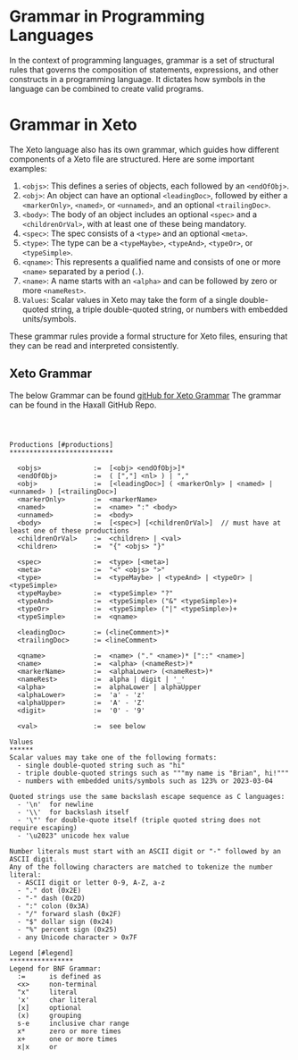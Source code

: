 # Grammar in Programming Languages

In the context of programming languages, grammar is a set of structural rules that governs the composition of statements, expressions, and other constructs in a programming language. It dictates how symbols in the language can be combined to create valid programs.

# Grammar in Xeto

The Xeto language also has its own grammar, which guides how different components of a Xeto file are structured. Here are some important examples:

1. `<objs>`: This defines a series of objects, each followed by an `<endOfObj>`.
2. `<obj>`: An object can have an optional `<leadingDoc>`, followed by either a `<markerOnly>`, `<named>`, or `<unnamed>`, and an optional `<trailingDoc>`.
3. `<body>`: The body of an object includes an optional `<spec>` and a `<childrenOrVal>`, with at least one of these being mandatory.
4. `<spec>`: The spec consists of a `<type>` and an optional `<meta>`.
5. `<type>`: The type can be a `<typeMaybe>`, `<typeAnd>`, `<typeOr>`, or `<typeSimple>`.
6. `<qname>`: This represents a qualified name and consists of one or more `<name>` separated by a period (`.`).
7. `<name>`: A name starts with an `<alpha>` and can be followed by zero or more `<nameRest>`.
8. `Values`: Scalar values in Xeto may take the form of a single double-quoted string, a triple double-quoted string, or numbers with embedded units/symbols.

These grammar rules provide a formal structure for Xeto files, ensuring that they can be read and interpreted consistently.

## Xeto Grammar
The below Grammar can be found [gitHub for Xeto Grammar](https://github.com/haxall/haxall/blob/3abe1c897825a79d3cae5a428013b8cf3fb7a755/src/core/xeto/grammar.txt#L4) The grammar can be found in the Haxall GitHub Repo.
```



Productions [#productions]
**************************

  <objs>             :=  [<obj> <endOfObj>]*
  <endOfObj>         :=  ( [","] <nl> ) | ","
  <obj>              :=  [<leadingDoc>] ( <markerOnly> | <named> | <unnamed> ) [<trailingDoc>]
  <markerOnly>       :=  <markerName>
  <named>            :=  <name> ":" <body>
  <unnamed>          :=  <body>
  <body>             :=  [<spec>] [<childrenOrVal>]  // must have at least one of these productions
  <childrenOrVal>    :=  <children> | <val>
  <children>         :=  "{" <objs> "}"

  <spec>             :=  <type> [<meta>]
  <meta>             :=  "<" <objs> ">"
  <type>             :=  <typeMaybe> | <typeAnd> | <typeOr> | <typeSimple>
  <typeMaybe>        :=  <typeSimple> "?"
  <typeAnd>          :=  <typeSimple> ("&" <typeSimple>)+
  <typeOr>           :=  <typeSimple> ("|" <typeSimple>)+
  <typeSimple>       :=  <qname>

  <leadingDoc>       := (<lineComment>)*
  <trailingDoc>      := <lineComment>

  <qname>            :=  <name> ("." <name>)* ["::" <name>]
  <name>             :=  <alpha> (<nameRest>)*
  <markerName>       :=  <alphaLower> (<nameRest>)*
  <nameRest>         :=  alpha | digit | '_'
  <alpha>            :=  alphaLower | alphaUpper
  <alphaLower>       :=  'a' - 'z'
  <alphaUpper>       :=  'A' - 'Z'
  <digit>            :=  '0' - '9'

  <val>              :=  see below

Values
******
Scalar values may take one of the following formats:
  - single double-quoted string such as "hi"
  - triple double-quoted strings such as """my name is "Brian", hi!"""
  - numbers with embedded units/symbols such as 123% or 2023-03-04

Quoted strings use the same backslash escape sequence as C languages:
  - '\n'  for newline
  - '\\'  for backslash itself
  - '\"' for double-quote itself (triple quoted string does not require escaping)
  - '\u2023" unicode hex value

Number literals must start with an ASCII digit or "-" followed by an ASCII digit.
Any of the following characters are matched to tokenize the number literal:
  - ASCII digit or letter 0-9, A-Z, a-z
  - "." dot (0x2E)
  - "-" dash (0x2D)
  - ":" colon (0x3A)
  - "/" forward slash (0x2F)
  - "$" dollar sign (0x24)
  - "%" percent sign (0x25)
  - any Unicode character > 0x7F

Legend [#legend]
****************
Legend for BNF Grammar:
  :=      is defined as
  <x>     non-terminal
  "x"     literal
  'x'     char literal
  [x]     optional
  (x)     grouping
  s-e     inclusive char range
  x*      zero or more times
  x+      one or more times
  x|x     or
```

